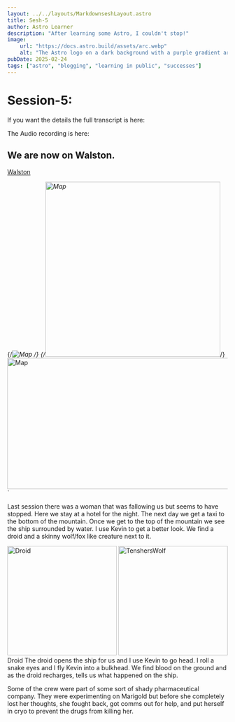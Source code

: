 ```yaml
---
layout: ../../layouts/MarkdownseshLayout.astro
title: Sesh-5
author: Astro Learner
description: "After learning some Astro, I couldn't stop!"
image:
    url: "https://docs.astro.build/assets/arc.webp"
    alt: "The Astro logo on a dark background with a purple gradient arc."
pubDate: 2025-02-24
tags: ["astro", "blogging", "learning in public", "successes"]
---
```


# Session-5:

If you want the details the full transcript is here:

The Audio recording is here:

## We are now on Walston.
[Walston](https://wiki.travellerrpg.com/Walston_(world)?sector=Spinward%20Marches&hex=1232)

{/*![Map](Images/_Walston_World_Map.jpg)  */}
{/*<Image src="_WalstonWorldMap" alt="Map" height="400" width="400"/>*/}
<Image src={_WalstonWorldMap} class="img" alt="Map" height="300" width="555"/>`

Last session there was a woman that was fallowing us but seems to have stopped.
Here we stay at a hotel for the night. The next day we get a taxi to the bottom
 of the mountain. Once we get to the top of the mountain we see the ship surrounded 
 by water. I use Kevin to get a better look. We find a droid and a skinny 
 wolf/fox like creature next to it.

 <Image src={_CrewDroidModifiedLabRobot} alt="Droid" height="250" width="250"/> 
 <Image src={_TenshersWolf} alt="TenshersWolf" height="250" width="250"/>
 Droid The droid opens the ship for us and I use Kevin to go head. I roll a snake eyes and 
 I fly Kevin into a bulkhead. We find blood on the ground and as the droid recharges, tells
 us what happened on the ship.

Some of the crew were part of some sort of shady pharmaceutical company. They were experimenting
on Marigold but before she completely lost her thoughts, she fought back, got comms out for 
help, and put herself in cryo to prevent the drugs from killing her.

